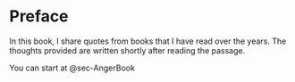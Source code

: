 # Preface {.unnumbered}

In this book, I share quotes from books that I have read over the years. The thoughts provided are written shortly after reading the passage.

You can start at @sec-AngerBook
